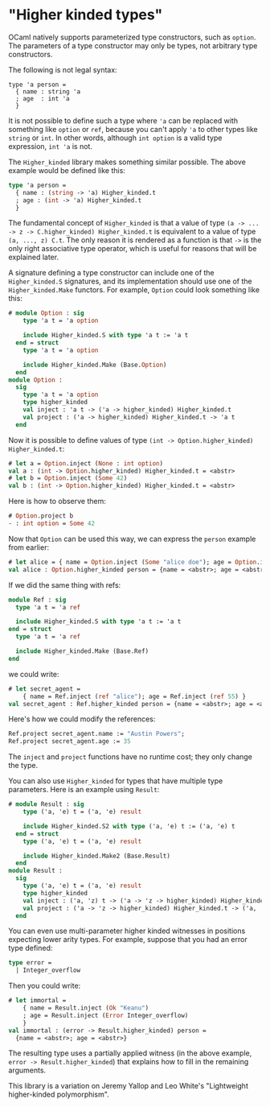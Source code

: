 "Higher kinded types"
=====================

OCaml natively supports parameterized type constructors, such as
`option`. The parameters of a type constructor may only be types, not
arbitrary type constructors.

The following is not legal syntax:

```
type 'a person =
  { name : string 'a
  ; age  : int 'a
  }
```

It is not possible to define such a type where `'a` can be replaced
with something like `option` or `ref`, because you can't apply `'a` to
other types like `string` or `int`. In other words, although `int
option` is a valid type expression, `int 'a` is not.

The `Higher_kinded` library makes something similar possible. The
above example would be defined like this:

```ocaml
type 'a person =
  { name : (string -> 'a) Higher_kinded.t
  ; age : (int -> 'a) Higher_kinded.t
  }
```

The fundamental concept of `Higher_kinded` is that a value of type `(a
-> ... -> z -> C.higher_kinded) Higher_kinded.t` is equivalent to a
value of type `(a, ..., z) C.t`. The only reason it is rendered as a
function is that `->` is the only right associative type operator,
which is useful for reasons that will be explained later.

A signature defining a type constructor can include one of the
`Higher_kinded.S` signatures, and its implementation should use one of
the `Higher_kinded.Make` functors. For example, `Option` could look
something like this:

```ocaml
# module Option : sig
    type 'a t = 'a option

    include Higher_kinded.S with type 'a t := 'a t
  end = struct
    type 'a t = 'a option

    include Higher_kinded.Make (Base.Option)
  end
module Option :
  sig
    type 'a t = 'a option
    type higher_kinded
    val inject : 'a t -> ('a -> higher_kinded) Higher_kinded.t
    val project : ('a -> higher_kinded) Higher_kinded.t -> 'a t
  end
```

Now it is possible to define values of type `(int ->
Option.higher_kinded) Higher_kinded.t`:

```ocaml
# let a = Option.inject (None : int option)
val a : (int -> Option.higher_kinded) Higher_kinded.t = <abstr>
# let b = Option.inject (Some 42)
val b : (int -> Option.higher_kinded) Higher_kinded.t = <abstr>
```

Here is how to observe them:

```ocaml
# Option.project b
- : int option = Some 42
```

Now that `Option` can be used this way, we can express the `person`
example from earlier:

```ocaml
# let alice = { name = Option.inject (Some "alice doe"); age = Option.inject None }
val alice : Option.higher_kinded person = {name = <abstr>; age = <abstr>}
```

If we did the same thing with refs:

```ocaml
module Ref : sig
  type 'a t = 'a ref

  include Higher_kinded.S with type 'a t := 'a t
end = struct
  type 'a t = 'a ref

  include Higher_kinded.Make (Base.Ref)
end
```

we could write:

```ocaml
# let secret_agent =
    { name = Ref.inject (ref "alice"); age = Ref.inject (ref 55) }
val secret_agent : Ref.higher_kinded person = {name = <abstr>; age = <abstr>}
```

Here's how we could modify the references:

```ocaml
Ref.project secret_agent.name := "Austin Powers";
Ref.project secret_agent.age := 35
```

The `inject` and `project` functions have no runtime cost; they only
change the type.

You can also use `Higher_kinded` for types that have multiple type
parameters. Here is an example using `Result`:

```ocaml
# module Result : sig
    type ('a, 'e) t = ('a, 'e) result

    include Higher_kinded.S2 with type ('a, 'e) t := ('a, 'e) t
  end = struct
    type ('a, 'e) t = ('a, 'e) result

    include Higher_kinded.Make2 (Base.Result)
  end
module Result :
  sig
    type ('a, 'e) t = ('a, 'e) result
    type higher_kinded
    val inject : ('a, 'z) t -> ('a -> 'z -> higher_kinded) Higher_kinded.t
    val project : ('a -> 'z -> higher_kinded) Higher_kinded.t -> ('a, 'z) t
  end
```

You can even use multi-parameter higher kinded witnesses in positions
expecting lower arity types.  For example, suppose that you had an
error type defined:

```ocaml
type error =
  | Integer_overflow
```

Then you could write:

```ocaml
# let immortal =
    { name = Result.inject (Ok "Keanu")
    ; age = Result.inject (Error Integer_overflow)
    }
val immortal : (error -> Result.higher_kinded) person =
  {name = <abstr>; age = <abstr>}
```

The resulting type uses a partially applied witness (in the above
example, `error -> Result.higher_kinded`) that explains how to fill in
the remaining arguments.

This library is a variation on Jeremy Yallop and Leo White's
"Lightweight higher-kinded polymorphism".
